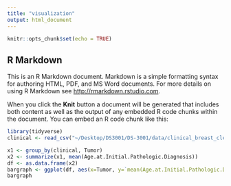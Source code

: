 ```yaml
---
title: "visualization"
output: html_document
---
```


```r
knitr::opts_chunk$set(echo = TRUE)
```

## R Markdown

This is an R Markdown document. Markdown is a simple formatting syntax for authoring HTML, PDF, and MS Word documents. For more details on using R Markdown see <http://rmarkdown.rstudio.com>.

When you click the **Knit** button a document will be generated that includes both content as well as the output of any embedded R code chunks within the document. You can embed an R code chunk like this:

```r
library(tidyverse)
clinical <- read_csv("~/Desktop/DS3001/DS-3001/data/clinical_breast_cleaned.csv")
```

```r
x1 <- group_by(clinical, Tumor)
x2 <- summarize(x1, mean(Age.at.Initial.Pathologic.Diagnosis))
df <- as.data.frame(x2)
bargraph <- ggplot(df, aes(x=Tumor, y=`mean(Age.at.Initial.Pathologic.Diagnosis)`)) + geom_bar(stat='identity')
bargraph
```

